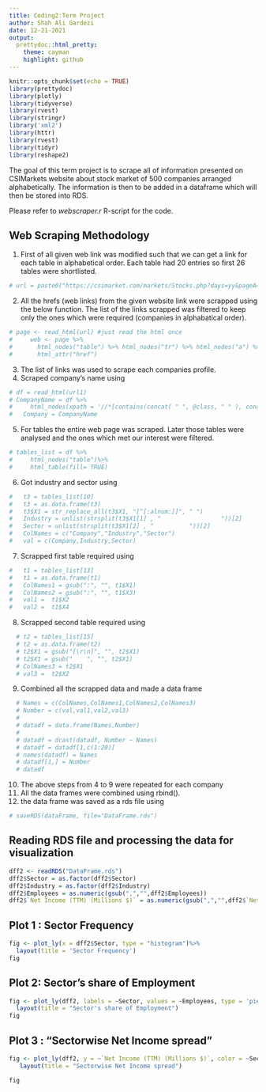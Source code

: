 ```yaml
---
title: Coding2:Term Project
author: Shah Ali Gardezi
date: 12-21-2021
output:
  prettydoc::html_pretty:
    theme: cayman
    highlight: github
---
```


```r
knitr::opts_chunk$set(echo = TRUE)
library(prettydoc)
library(plotly)
library(tidyverse)
library(rvest)
library(stringr)
library('xml2')
library(httr)  
library(rvest) 
library(tidyr) 
library(reshape2)

```

The goal of this term project is to scrape all of information presented on CSIMarkets website about stock market of 500 companies arranged alphabetically. The information is then to be added in a dataframe which will then be stored into RDS. 

Please refer to _webscraper.r_ R-script for the code. 

## Web Scraping Methodology
1. First of all given web link was modified such that we can get a link for each table in alphabetical order. Each table had 20 entries so first 26 tables were shortlisted.

```r
# url = paste0("https://csimarket.com/markets/Stocks.php?days=yy&pageA=",page,"#tablecomp2")
```


2. All the hrefs (web links) from the given website link were scrapped using the below function. The list of the links scrapped was filtered to keep only the ones which were required (companies in alphabatical order).

```r
# page <- read_html(url) #just read the html once
#     web <- page %>%
#       html_nodes("table") %>% html_nodes("tr") %>% html_nodes("a") %>%
#       html_attr("href")

```
3. The list of links was used to scrape each companies profile.
4. Scraped company's name using 
```r
# df = read_html(url1)
# CompanyName = df %>%
#     html_nodes(xpath = '//*[contains(concat( " ", @class, " " ), concat( " ", "Naziv", " " ))]')%>%html_text()
#   Company = CompanyName
```
5. For tables the entire web page was scraped. Later those tables were analysed and the ones which met our interest were filtered.

```r
# tables_list = df %>%
#     html_nodes("table")%>%
#     html_table(fill= TRUE)

```
6. Got industry and sector using
```r
#   t3 = tables_list[10]
#   t3 = as.data.frame(t3)
#   t3$X1 = str_replace_all(t3$X1, "[^[:alnum:]]", " ")
#   Industry = unlist(strsplit(t3$X1[1] , "                 "))[2]
#   Sector = unlist(strsplit(t3$X1[2] , "          "))[2]
#   ColNames = c("Company","Industry","Sector")
#   val = c(Company,Industry,Sector)
```
7. Scrapped first table required using 

```r
#   t1 = tables_list[13]
#   t1 = as.data.frame(t1)
#   ColNames1 = gsub(":", "", t1$X1)
#   ColNames2 = gsub(":", "", t1$X3)
#   val1 =  t1$X2
#   val2 =  t1$X4
```

8. Scrapped second table required using 

```r
  # t2 = tables_list[15]
  # t2 = as.data.frame(t2)
  # t2$X1 = gsub("[\r\n]", "", t2$X1)
  # t2$X1 = gsub("    ", "", t2$X1)
  # ColNames3 = t2$X1
  # val3 =  t2$X2
```

9. Combined all the scrapped data and made a data frame
```r
  # Names = c(ColNames,ColNames1,ColNames2,ColNames3)
  # Number = c(val,val1,val2,val3)
  # 
  # datadf = data.frame(Names,Number)
  # 
  # datadf = dcast(datadf, Number ~ Names)
  # datadf = datadf[1,c(1:20)]
  # names(datadf) = Names
  # datadf[1,] = Number
  # datadf

```

10. The above steps from 4 to 9 were repeated for each company
11. All the data frames were combined using rbind().
12. the data frame was saved as a rds file using

```r
# saveRDS(dataFrame, file="DataFrame.rds")

```

## Reading RDS file and processing the data for visualization
```r
dff2 <- readRDS("DataFrame.rds")
dff2$Sector = as.factor(dff2$Sector)
dff2$Industry = as.factor(dff2$Industry)
dff2$Employees = as.numeric(gsub(",","",dff2$Employees))
dff2$`Net Income (TTM) (Millions $)` = as.numeric(gsub(",","",dff2$`Net Income (TTM) (Millions $)`))

```


## Plot 1 : Sector Frequency
```r


fig <- plot_ly(x = dff2$Sector, type = "histogram")%>%
  layout(title = 'Sector Frequency')
fig


```

## Plot 2: Sector's share of Employment


```r
fig <- plot_ly(dff2, labels = ~Sector, values = ~Employees, type = 'pie')%>%
  layout(title = "Sector's share of Employment")
fig


```

## Plot 3 : "Sectorwise Net Income spread"



```r

fig <- plot_ly(dff2, y = ~`Net Income (TTM) (Millions $)`, color = ~Sector, type = "box")%>%
   layout(title = "Sectorwise Net Income spread")

fig
```




